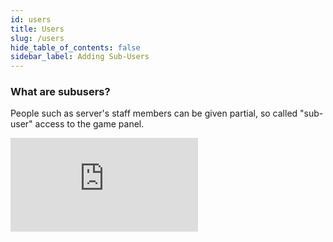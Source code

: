 ```yaml
---
id: users
title: Users
slug: /users
hide_table_of_contents: false
sidebar_label: Adding Sub-Users
---
```


### What are subusers?
People such as server's staff members can be given partial, so called "sub-user" access to the game panel.

<div style={{ position: 'relative', paddingTop: '56.25%', textAlign: 'center' }}>
  <iframe
    src="https://www.youtube.com/embed/EFGrA5Uext4?si=sReVDWr7p-aNz0MW"
    title="YouTube video player"
    frameBorder="0"
    allow="accelerometer; autoplay; clipboard-write; encrypted-media; gyroscope; picture-in-picture; web-share"
    referrerPolicy="strict-origin-when-cross-origin"
    allowFullScreen
    style={{
      position: 'absolute',
      top: 0,
      left: 0,
      width: '100%',
      height: '100%',
    }}
  />
</div>

---

### Adding subusers
**If the subuser doesn't yet have an account, it'll be automatically created when they are first invited to a server.**

1. First, head over to the [Duck Panel](https://mc.bloom.host/) and go to the Users tab found on the left sidebar. Here you can manage all your subusers. Now, click `Create New` button to begin setting up a subuser.

![img](/using_the_panel/users/1.png)

2. Simply enter the person's email account. Then, select which permissions you want to grant the user. You can select all permissions or clear the permissions.
:::tip 
You can change your Pterodactyl icon (along with the icon for any service that uses Gravatar) by changing your icon at [Gravatar's official website](https://en.gravatar.com/).
:::
![img](/using_the_panel/users/2.png)

![img](/using_the_panel/users/3.png)

3. Once you have clicked add user, an email will be sent to that email stating they have been invited to the server. Have the sub-user open the email and click on the provided link.

4. After clicking the button in the email, they will be redirected to the password reset page, where they can set a brand new password.

5. After setting up the account, they can go to the [Duck Panel](https://mc.bloom.host/) and log in with their freshly generated credentials!

### Leaving a server if you are a subuser

A subuser can remove themselves from a server by opening our [Duck Panel](https://mc.bloom.host), selecting the server they wish to leave, and then choosing the "Leave Server" option found in the left sidebar beneath "Settings".

![img](/using_the_panel/users/leaving.png)

 